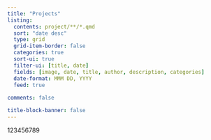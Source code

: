 ```yaml
---
title: "Projects"
listing:
  contents: project/**/*.qmd
  sort: "date desc"
  type: grid
  grid-item-border: false
  categories: true
  sort-ui: true
  filter-ui: [title, date]
  fields: [image, date, title, author, description, categories]
  date-format: MMM DD, YYYY
  feed: true
  
comments: false

title-block-banner: false
---
```


123456789
